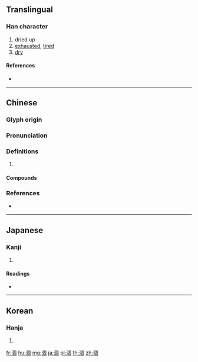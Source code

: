 {{character info/new}}
{{also|凅}}
==Translingual==

===Han character===
{{Han char|rn=85|rad=水|as=08|sn=11|four=36100|canj=EWJR|ids=⿰氵固}}

# dried up
# [[exhausted]], [[tired]]
# [[dry]]

====References====
* {{Han ref|kx=0628.190|dkj=17601|dj=1030.100|hdz=31650.020|uh=6DB8|ud=28088|bh=B255|bd=45653}}

----

==Chinese==
{{zh-forms}}

===Glyph origin===
{{Han etym}}

===Pronunciation===
{{zh-pron
|m=hé
|c=kok3,hok6
|mc=y
|oc=y
|cat=
}}

===Definitions===
{{zh-hanzi}}

# {{rfdef|zh}}

====Compounds====
{{zh-der|乾涸|枯涸|枯魚涸轍|河涸海乾|涸乾|涸漁|涸澤而漁|涸轍之枯|涸轍之魚|涸轍之鮒|涸轍枯魚|涸轍窮魚|涸轍窮鱗|涸陰|涸鮒|涸鱗濡沫|濡沫涸轍}}

===References===
* {{R:yue:Hanzi}}

----

==Japanese==

===Kanji===
{{ja-kanji|grade=|rs=水08}}

# {{defn|lang=ja|sort=水08}}

====Readings====
* {{ja-readings|on=[[こ]] (ko), [[かく]] (kaku)|kun=[[かれる]] (kareru)}}

----

==Korean==

===Hanja===
{{ko-hanja|hangeul=[[후]], [[학]]|eumhun=|rv=hu, hak|mr=hu, hak|y=hwu, hak}}

# {{defn|lang=ko|sort=水08}}

[[fr:涸]]
[[hu:涸]]
[[mg:涸]]
[[ja:涸]]
[[pl:涸]]
[[th:涸]]
[[zh:涸]]